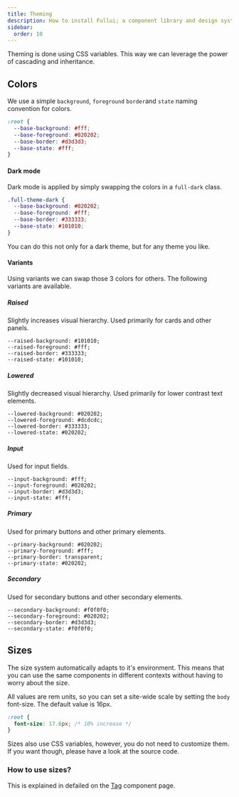 ```yaml
---
title: Theming
description: How to install Fullui; a component library and design system built for Astro.
sidebar:
  order: 10
---
```


Theming is done using CSS variables. This way we can leverage the power of cascading and inheritance.

## Colors

We use a simple `background`, `foreground` `border`and `state` naming convention for colors.

```css
:root {
  --base-background: #fff;
  --base-foreground: #020202;
  --base-border: #d3d3d3;
  --base-state: #fff;
}
```

#### Dark mode

Dark mode is applied by simply swapping the colors in a `full-dark` class.

```css
.full-theme-dark {
  --base-background: #020202;
  --base-foreground: #fff;
  --base-border: #333333;
  --base-state: #101010;
}
```

You can do this not only for a dark theme, but for any theme you like.

#### Variants

Using variants we can swap those 3 colors for others. The following variants are available.

##### Raised

Slightly increases visual hierarchy. Used primarily for cards and other panels.

```
--raised-background: #101010;
--raised-foreground: #fff;
--raised-border: #333333;
--raised-state: #101010;
```

##### Lowered

Slightly decreased visual hierarchy. Used primarily for lower contrast text elements.

```
--lowered-background: #020202;
--lowered-foreground: #dcdcdc;
--lowered-border: #333333;
--lowered-state: #020202;
```

##### Input

Used for input fields.

```
--input-background: #fff;
--input-foreground: #020202;
--input-border: #d3d3d3;
--input-state: #fff;
```

##### Primary

Used for primary buttons and other primary elements.

```
--primary-background: #020202;
--primary-foreground: #fff;
--primary-border: transparent;
--primary-state: #020202;
```

##### Secondary

Used for secondary buttons and other secondary elements.

```
--secondary-background: #f0f0f0;
--secondary-foreground: #020202;
--secondary-border: #d3d3d3;
--secondary-state: #f0f0f0;
```

## Sizes

The size system automatically adapts to it's environment. This means that you can use the same components in different contexts without having to worry about the size.

All values are rem units, so you can set a site-wide scale by setting the `body` font-size. The default value is 16px.

```css
:root {
  font-size: 17.6px; /* 10% increase */
}
```

Sizes also use CSS variables, however, you do not need to customize them. If you want though, please have a look at the source code.

### How to use sizes?

This is explained in defailed on the [Tag](/docs/foundation/tag) component page.
